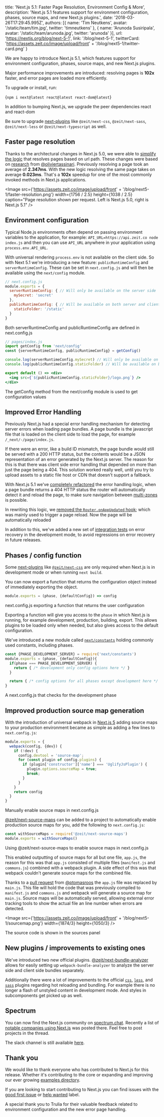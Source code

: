 
  title: 'Next.js 5.1: Faster Page Resolution, Environment Config & More',
  description: 'Next.js 5.1 features support for environment configuration, phases, source maps, and new Next.js plugins.',
  date: '2018-03-26T17:29:45.995Z',
  authors: [{
    name: 'Tim Neutkens',
    avatar: '/static/team/tim.jpg',
    twitter: 'timneutkens'
  }, {
    name: 'Arunoda Susiripala',
    avatar: '/static/team/arunoda.jpg',
    twitter: 'arunoda'
  }],
  url: 'https://nextjs.org/blog/next-5-1',
  link: '/blog/next-5-1',
  twitterCard: 'https://assets.zeit.co/image/upload/front' + '/blog/next5-1/twitter-card.png'
}


We are happy to introduce Next.js 5.1, which features support for environment configuration, phases, source maps, and new Next.js plugins.

Major performance improvements are introduced: resolving pages is **102x** faster, and error pages are loaded more efficiently.

To upgrade or install, run:

<TerminalInput prefix>{`npm i next@latest react@latest react-dom@latest`}</TerminalInput>
<Caption>In addition to bumping Next.js, we upgrade the peer dependencies <Caption.Code>react</Caption.Code> and <Caption.Code>react-dom</Caption.Code></Caption>

Be sure to upgrade [next-plugins](https://github.com/zeit/next-plugins)  like `@zeit/next-css`, `@zeit/next-sass`, `@zeit/next-less` or `@zeit/next-typescript` as well.

## Faster page resolution

Thanks to the architectural changes in Next.js 5.0, we were able to [simplify the logic](https://github.com/zeit/next.js/pull/3776) that resolves pages based on url path. These changes were based on [research](https://github.com/zeit/next.js/issues/3682) from [@oliviertassinari](https://github.com/oliviertassinari).
Previously resolving a page took an average of **2.347ms**. With the new logic resolving the same page takes on average **0.023ms**. That's a **102x** speedup for one of the most commonly invoked methods in Next.js applications.

<Image src={'https://assets.zeit.co/image/upload/front' + '/blog/next5-1/faster-resolution.png'} width={1756 / 2.5} height={1038 / 2.5} caption="Page resolution shown per request. Left is Next.js 5.0, right is Next.js 5.1" />

## Environment configuration

Typical Node.js environments often depend on passing environment variables to the application, for example: `API_URL=https://api.zeit.co node index.js` and then you can use `API_URL` anywhere in your application using `process.env.API_URL`.

With universal rendering `process.env` is not available on the client side. So with Next 5.1 we're introducing a new feature: `publicRuntimeConfig` and `serverRuntimeConfig`. These can be set in `next.config.js` and will then be available using the `next/config` module.

```js
// next.config.js
module.exports = {
  serverRuntimeConfig: { // Will only be available on the server side
    mySecret: 'secret'
  },
  publicRuntimeConfig: { // Will be available on both server and client
    staticFolder: '/static'
  }
}
```
<Caption>Both <Caption.Code>serverRuntimeConfig</Caption.Code> and <Caption.Code>publicRuntimeConfig</Caption.Code> are defined in <Caption.Code>next.config.js</Caption.Code></Caption>

```jsx
// pages/index.js
import getConfig from 'next/config'
const {serverRuntimeConfig, publicRuntimeConfig} = getConfig()

console.log(serverRuntimeConfig.mySecret) // Will only be available on the server side
console.log(publicRuntimeConfig.staticFolder) // Will be available on both server and client

export default () => <div>
  <img src={`${publicRuntimeConfig.staticFolder}/logo.png`} />
</div>
```
<Caption>The <Caption.Code>getConfig</Caption.Code> method from the <Caption.Code>next/config</Caption.Code> module is used to get configuration values</Caption>

## Improved Error Handling

Previously Next.js had a special error handling mechanism for detecting server errors when loading page bundles. A page bundle is the javascript file that is loaded on the client side to load the page, for example `/_next/-/page/index.js`.

If there were an error, like a build ID mismatch, the page bundle would still be served with a 200 HTTP status, but the contents would be a JSON representation of an error generated by the Next.js server. The reason for this is that there was client side error handling that depended on more than just the page being a 404. This solution worked really well, until you try to upload assets to a static file host or CDN that doesn't support a fallback.

With Next.js 5.1 we've [completely refactored](https://github.com/zeit/next.js/pull/3849) the error handling logic, when a page bundle returns a 404 HTTP status the router will automatically detect it and reload the page, to make sure navigation between [multi-zones](https://github.com/zeit/next.js#multi-zones) is possible.

In rewriting this logic, we [removed the `Router.onAppUpdated` hook](https://github.com/zeit/next.js/blob/canary/errors/no-on-app-updated-hook.md); which was mainly used to trigger a page reload. Now the page will be automatically reloaded

In addition to this, we've added a new set of [integration tests](https://github.com/zeit/next.js/pull/3895) on error recovery in the development mode, to avoid regressions on error recovery in future releases.

## Phases / config function

Some [next-plugins](https://github.com/zeit/next-plugins) like [`@zeit/next-css`](https://github.com/zeit/next-plugins/tree/master/packages/next-css) are only required when Next.js is in development mode or when running `next build`. 

You can now export a function that returns the configuration object instead of immediately exporting the object.

```js
module.exports = (phase, {defaultConfig}) => config
```
<Caption><Caption.Code>next.config.js</Caption.Code> exporting a function that returns the user configuration</Caption>

Exporting a function will give you access to the `phase` in which Next.js is running, for example development, production, building, export. This allows plugins to be loaded only when needed, but also gives access to the default configuration.

We've introduced a new module called [`next/constants`](https://github.com/zeit/next.js/blob/canary/lib/constants.js) holding commonly used constants, including phases.

```js
const {PHASE_DEVELOPMENT_SERVER} = require('next/constants')
module.exports = (phase, {defaultConfig}){
  if(phase === PHASE_DEVELOPMENT_SERVER) {
    return { /* development only config options here */ }
  }

  return { /* config options for all phases except development here */ }
}
```
<Caption>A <Caption.Code>next.config.js</Caption.Code> that checks for the development phase</Caption>

## Improved production source map generation

With the introduction of universal webpack in [Next.js 5](/blog/next5) adding source maps to your production environment became as simple as adding a few lines to `next.config.js`:

```js
module.exports = {
  webpack(config, {dev}) {
    if (!dev) {
      config.devtool = 'source-map';
      for (const plugin of config.plugins) {
        if (plugin['constructor']['name'] === 'UglifyJsPlugin') {
          plugin.options.sourceMap = true;
          break;
        }
      }
    }
    return config
  }
}
```
<Caption>Manually enable source maps in <Caption.Code>next.config.js</Caption.Code></Caption>

[@zeit/next-source-maps](https://github.com/zeit/next-plugins/tree/master/packages/next-source-maps) can be added to a project to automatically enable production source maps for you, add the following to `next.config.js`:

```js
const withSourceMaps = require('@zeit/next-source-maps')
module.exports = withSourceMaps()
```
<Caption>Using <Caption.Code>@zeit/next-source-maps</Caption.Code> to enable source maps in <Caption.Code>next.config.js</Caption.Code></Caption>

This enabled outputting of source maps for all but one file, `app.js`, the reason for this was that `app.js` consisted of multiple files (`manifest.js` and `commons.js`) combined with a webpack plugin. A side effect of this was that webpack couldn't generate source maps for the combined file.

Thanks to a [pull request](https://github.com/zeit/next.js/pull/3793) from [@ptomasroos](https://github.com/ptomasroos) the `app.js` file was replaced by `main.js`. This file will hold the code that was previously compiled to `manifest.js` and `commons.js` and webpack will generate a source map for `main.js`. Source maps will be automatically served, allowing external error tracking tools to show the actual file an line number when errors are detected.

<Image src={'https://assets.zeit.co/image/upload/front' + '/blog/next5-1/sourcemap.png'} width={1874/3} height={1050/3} />
<Caption>The source code is shown in the sources panel</Caption>

## New plugins / improvements to existing ones

We've introduced two new official plugins. [@zeit/next-bundle-analyzer](https://github.com/zeit/next-plugins/tree/master/packages/next-bundle-analyzer)  allows for easily setting up `webpack-bundle-analyzer` to analyze the server side and client side bundles separately.

Additionally there were a lot of improvements to the official [`css`](https://github.com/zeit/next-plugins/tree/master/packages/next-css), [`less`](https://github.com/zeit/next-plugins/tree/master/packages/next-less), and [`sass`](https://github.com/zeit/next-plugins/tree/master/packages/next-sass) plugins regarding hot reloading and bundling. For example there is no longer a flash of unstyled content in development mode. And styles in subcomponents get picked up as well.

## Spectrum

You can now find the Next.js community on [spectrum.chat](https://spectrum.chat/next-js). 
Recently a list of [notable companies using Next.js](https://spectrum.chat/next-js?thread=e425a8b6-c9cb-4cd1-90bb-740fb3bd7541) was posted there. Feel free to post projects in the thread. 

The slack channel is still available [here](/chat).

## Thank you

We would like to thank everyone who has contributed to Next.js for this release. Whether it's contributing to the core or expanding and improving our ever growing [examples directory](https://github.com/zeit/next.js/tree/canary/examples).

If you are looking to start contributing to Next.js you can find issues with the [good first issue](https://github.com/zeit/next.js/issues?q=is%3Aissue+is%3Aopen+sort%3Aupdated-desc+label%3A%22good+first+issue%22) or [help wanted](https://github.com/zeit/next.js/issues?q=is%3Aissue+is%3Aopen+sort%3Aupdated-desc+label%3A%22help+wanted%22) label.

A special thank you to Trulia for their valuable feedback related to environment configuration and the new error page handling.
